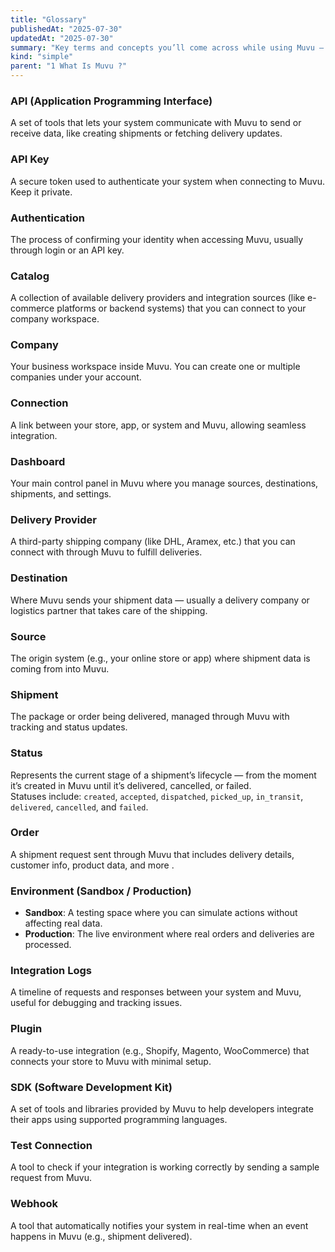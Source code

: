 ```yaml
---
title: "Glossary"
publishedAt: "2025-07-30"
updatedAt: "2025-07-30"
summary: "Key terms and concepts you’ll come across while using Muvu — from setting up connections to managing shipments and working with delivery partners."
kind: "simple"
parent: "1 What Is Muvu ?"
---
```


### API (Application Programming Interface)

A set of tools that lets your system communicate with Muvu to send or receive data, like creating shipments or fetching delivery updates.

### API Key

A secure token used to authenticate your system when connecting to Muvu. Keep it private.

### Authentication

The process of confirming your identity when accessing Muvu, usually through login or an API key.

### Catalog

A collection of available delivery providers and integration sources (like e-commerce platforms or backend systems) that you can connect to your company workspace.

### Company

Your business workspace inside Muvu. You can create one or multiple companies under your account.

### Connection

A link between your store, app, or system and Muvu, allowing seamless integration.

### Dashboard

Your main control panel in Muvu where you manage sources, destinations, shipments, and settings.

### Delivery Provider

A third-party shipping company (like DHL, Aramex, etc.) that you can connect with through Muvu to fulfill deliveries.

### Destination

Where Muvu sends your shipment data — usually a delivery company or logistics partner that takes care of the shipping.

### Source

The origin system (e.g., your online store or app) where shipment data is coming from into Muvu.

### Shipment

The package or order being delivered, managed through Muvu with tracking and status updates.


### Status

Represents the current stage of a shipment’s lifecycle — from the moment it’s created in Muvu until it’s delivered, cancelled, or failed.  
Statuses include: `created`, `accepted`, `dispatched`, `picked_up`, `in_transit`, `delivered`, `cancelled`, and `failed`.

### Order

A shipment request sent through Muvu that includes delivery details, customer info, product data, and more .

### Environment (Sandbox / Production)

- **Sandbox**: A testing space where you can simulate actions without affecting real data.  
- **Production**: The live environment where real orders and deliveries are processed.

### Integration Logs

A timeline of requests and responses between your system and Muvu, useful for debugging and tracking issues.


### Plugin

A ready-to-use integration (e.g., Shopify, Magento, WooCommerce) that connects your store to Muvu with minimal setup.

### SDK (Software Development Kit)

A set of tools and libraries provided by Muvu to help developers integrate their apps using supported programming languages.

### Test Connection

A tool to check if your integration is working correctly by sending a sample request from Muvu.

### Webhook

A tool that automatically notifies your system in real-time when an event happens in Muvu (e.g., shipment delivered).